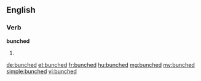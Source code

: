 ==English==

===Verb===
'''bunched'''

# {{past of|[[bunch]]}}

[[de:bunched]]
[[et:bunched]]
[[fr:bunched]]
[[hu:bunched]]
[[mg:bunched]]
[[my:bunched]]
[[simple:bunched]]
[[vi:bunched]]